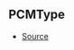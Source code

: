 ## PCMType



- [Source](https://github.com/Androz2091/discord-player/blob/dbbd788/packages/equalizer/src/utils/PCMTransformer.ts#L3)
